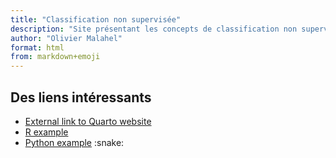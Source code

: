 ```yaml
---
title: "Classification non supervisée"
description: "Site présentant les concepts de classification non supervisée"
author: "Olivier Malahel"
format: html
from: markdown+emoji
---
```



## Des liens intéressants

- [External link to Quarto website](https://quarto.org/){target="_blank"}
- [R example](doc/r.qmd)
- [Python example](doc/python.qmd) :snake: